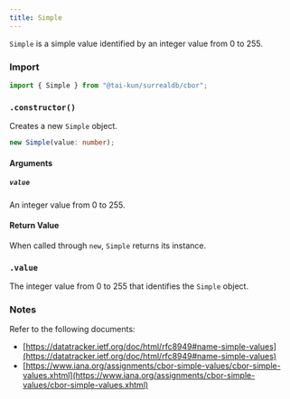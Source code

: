 ```yaml
---
title: Simple
---
```



`Simple` is a simple value identified by an integer value from 0 to 255.

### Import

```ts
import { Simple } from "@tai-kun/surrealdb/cbor";
```

### `.constructor()`

Creates a new `Simple` object.

```ts
new Simple(value: number);
```

#### Arguments

##### `value`

An integer value from 0 to 255.

#### Return Value

When called through `new`, `Simple` returns its instance.

### `.value` <Badge variant="instance" /><Badge variant="property" />

The integer value from 0 to 255 that identifies the `Simple` object.

### Notes

Refer to the following documents:

- [https://datatracker.ietf.org/doc/html/rfc8949#name-simple-values](https://datatracker.ietf.org/doc/html/rfc8949#name-simple-values)
- [https://www.iana.org/assignments/cbor-simple-values/cbor-simple-values.xhtml](https://www.iana.org/assignments/cbor-simple-values/cbor-simple-values.xhtml)

